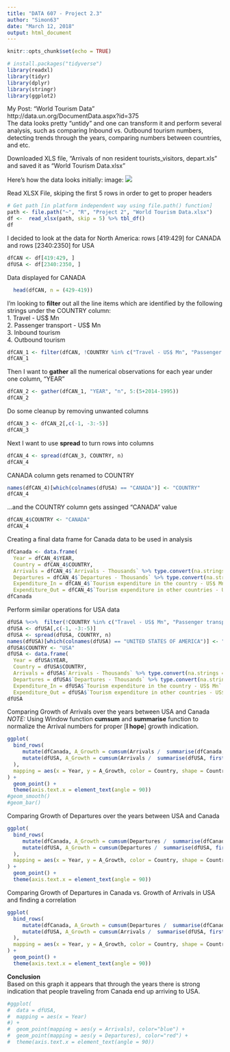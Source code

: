 ```yaml
---
title: "DATA 607 - Project 2.3"
author: "Simon63"
date: "March 12, 2018"
output: html_document
---
```


```r
knitr::opts_chunk$set(echo = TRUE)
```

```r
# install.packages("tidyverse")
library(readxl)
library(tidyr)
library(dplyr)
library(stringr)
library(ggplot2)
```

My Post: "World Tourism Data"  
http://data.un.org/DocumentData.aspx?id=375  
The data looks pretty "untidy" and one can transform it and perform several analysis, such as comparing Inbound vs. Outbound tourism numbers,  detecting trends through the years, comparing numbers between countries, and etc.

Downloaded XLS file, "Arrivals of non resident tourists_visitors, depart.xls" and saved it as "World Tourism Data.xlsx"

Here's how the data looks initially:
image: ![](C:/Users/simus/Documents/R/Project 2/World Tourism Data.PNG)

Read XLSX File, skiping the first 5 rows in order to get to proper headers
```r
# Get path [in platform independent way using file.path() function]
path <- file.path("~", "R", "Project 2", "World Tourism Data.xlsx")
df <-  read_xlsx(path, skip = 5) %>% tbl_df()
df
```

I decided to look at the data for North America:
rows [419:429] for CANADA and rows [2340:2350] for USA
```r
dfCAN <- df[419:429, ]
dfUSA <- df[2340:2350, ]
```

Data displayed for CANADA
```r
  head(dfCAN, n = (429-419))
```


I'm looking to **filter** out all the line items which are identified by the following strings under the COUNTRY column:  
1. Travel - US$ Mn  
2. Passenger transport - US$ Mn  
3. Inbound tourism  
4. Outbound tourism  
```r
dfCAN_1 <- filter(dfCAN, !COUNTRY %in% c("Travel - US$ Mn", "Passenger transport - US$ Mn", "Inbound tourism", "Outbound tourism"))
dfCAN_1
```

Then I want to **gather** all the numerical observations for each year under one column, "YEAR"
```r
dfCAN_2 <- gather(dfCAN_1, "YEAR", "n", 5:(5+2014-1995))
dfCAN_2
```

Do some cleanup by removing unwanted columns
```r
dfCAN_3 <- dfCAN_2[,c(-1, -3:-5)]
dfCAN_3
```

Next I want to use **spread** to turn rows into columns
```r
dfCAN_4 <- spread(dfCAN_3, COUNTRY, n)
dfCAN_4
```

CANADA column gets renamed to COUNTRY
```r
names(dfCAN_4)[which(colnames(dfUSA) == "CANADA")] <- "COUNTRY"
dfCAN_4
```

...and the COUNTRY column gets assinged "CANADA" value
```r
dfCAN_4$COUNTRY <- "CANADA"
dfCAN_4
```

Creating a final data frame for Canada data to be used in analysis
```r
dfCanada <- data.frame(
  Year = dfCAN_4$YEAR,
  Country = dfCAN_4$COUNTRY,
  Arrivals = dfCAN_4$`Arrivals - Thousands` %>% type.convert(na.strings = ".."),
  Departures = dfCAN_4$`Departures - Thousands` %>% type.convert(na.strings = ".."),
  Expenditure_In = dfCAN_4$`Tourism expenditure in the country - US$ Mn` %>% type.convert(na.strings = ".."),
  Expenditure_Out = dfCAN_4$`Tourism expenditure in other countries - US$ Mn` %>% type.convert(na.strings = ".."))
dfCanada
```

Perform similar operations for USA data
```r
dfUSA %<>%  filter(!COUNTRY %in% c("Travel - US$ Mn", "Passenger transport - US$ Mn", "Inbound tourism", "Outbound tourism"))        %>% gather("YEAR", "n", 5:(5+2014-1995))
dfUSA <- dfUSA[,c(-1, -3:-5)]
dfUSA <- spread(dfUSA, COUNTRY, n)
names(dfUSA)[which(colnames(dfUSA) == "UNITED STATES OF AMERICA")] <- "COUNTRY"
dfUSA$COUNTRY <- "USA"
dfUSA <- data.frame(
  Year = dfUSA$YEAR,
  Country = dfUSA$COUNTRY,
  Arrivals = dfUSA$`Arrivals - Thousands` %>% type.convert(na.strings = ".."),
  Departures = dfUSA$`Departures - Thousands` %>% type.convert(na.strings = ".."),
  Expenditure_In = dfUSA$`Tourism expenditure in the country - US$ Mn` %>% type.convert(na.strings = ".."),
  Expenditure_Out = dfUSA$`Tourism expenditure in other countries - US$ Mn` %>% type.convert(na.strings = ".."))
dfUSA
```

Comparing Growth of Arrivals over the years between USA and Canada  
*NOTE:* Using Window function **cumsum** and **summarise** function to normalize the Arrival numbers for proper [**I hope**] growth indication.
```r
ggplot(
  bind_rows(
     mutate(dfCanada, A_Growth = cumsum(Arrivals /  summarise(dfCanada, first(Arrivals))[,1] - 1)),
     mutate(dfUSA, A_Growth = cumsum(Arrivals /  summarise(dfUSA, first(Arrivals))[,1] - 1))
  ),
  mapping = aes(x = Year, y = A_Growth, color = Country, shape = Country)
) +
  geom_point() +
  theme(axis.text.x = element_text(angle = 90))
#geom_smooth()
#geom_bar()
```

Comparing Growth of Departures over the years between USA and Canada
```r
ggplot(
  bind_rows(
     mutate(dfCanada, A_Growth = cumsum(Departures /  summarise(dfCanada, first(Departures))[,1] - 1)),
     mutate(dfUSA, A_Growth = cumsum(Departures /  summarise(dfUSA, first(Departures))[,1] - 1))
  ),
  mapping = aes(x = Year, y = A_Growth, color = Country, shape = Country)
) +
  geom_point() +
  theme(axis.text.x = element_text(angle = 90))
```


Comparing Growth of Departures in Canada vs. Growth of Arrivals in USA and finding a correlation
```r
ggplot(
  bind_rows(
     mutate(dfCanada, A_Growth = cumsum(Departures /  summarise(dfCanada, first(Departures))[,1] - 1)),
     mutate(dfUSA, A_Growth = cumsum(Arrivals /  summarise(dfUSA, first(Arrivals))[,1] - 1))
  ),
  mapping = aes(x = Year, y = A_Growth, color = Country, shape = Country)
) +
  geom_point() +
  theme(axis.text.x = element_text(angle = 90))
```

**Conclusion**  
Based on this graph it appears that through the years there is strong indication that people traveling from Canada end up arriving to USA.

```r
#ggplot(
#  data = dfUSA,
#  mapping = aes(x = Year)
#) +
#  geom_point(mapping = aes(y = Arrivals), color="blue") +
#  geom_point(mapping = aes(y = Departures), color="red") +
#  theme(axis.text.x = element_text(angle = 90))
```

